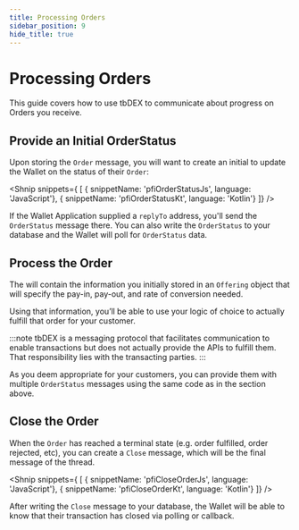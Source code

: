 ```yaml
---
title: Processing Orders
sidebar_position: 9
hide_title: true
---
```


<LanguageSwitcher languages="JavaScript, Kotlin"/>

# Processing Orders

This guide covers how to use tbDEX to communicate about progress on Orders you receive.

## Provide an Initial OrderStatus

Upon storing the `Order` message, you will want to create an initial <LanguageSwitchLink text="OrderStatus" links='{"JavaScript": "https://tbd54566975.github.io/tbdex-js/classes/_tbdex_http_client.OrderStatus.html", "Kotlin": "https://tbd54566975.github.io/tbdex-kt/protocol/tbdex.sdk.protocol.models/-order-status/index.html"}'/>  to update the Wallet on the status of their `Order`:


<Shnip snippets={
  [
    { snippetName: 'pfiOrderStatusJs', language: 'JavaScript'},
    { snippetName: 'pfiOrderStatusKt', language: 'Kotlin'}
  ]} />

If the Wallet Application supplied a `replyTo` address, you'll send the `OrderStatus` message there.
You can also write the `OrderStatus` to your database and the Wallet will poll for `OrderStatus` data.

## Process the Order

The <LanguageSwitchLink text="Order message" links='{"JavaScript": "https://tbd54566975.github.io/tbdex-js/classes/_tbdex_http_client.Order.html", "Kotlin": "https://tbd54566975.github.io/tbdex-kt/protocol/tbdex.sdk.protocol.models/-order/index.html"}'/> will contain the information you initially stored in an `Offering` object that will specify the pay-in, pay-out, and rate of conversion needed. 

Using that information, you’ll be able to use your logic of choice to actually fulfill that order for your customer. 

:::note
tbDEX is a messaging protocol that facilitates communication to enable transactions but does not actually provide the APIs to fulfill them. 
That responsibility lies with the transacting parties. 
:::

As you deem appropriate for your customers, you can provide them with multiple `OrderStatus` messages using the same code as in the section above.


## Close the Order

When the `Order` has reached a terminal state (e.g. order fulfilled, order rejected, etc), you can create a `Close` message, which will be the final message of the thread. 

<Shnip snippets={
  [
    { snippetName: 'pfiCloseOrderJs', language: 'JavaScript'},
    { snippetName: 'pfiCloseOrderKt', language: 'Kotlin'}
  ]} />

After writing the `Close` message to your database, the Wallet will be able to know that their transaction has closed via polling or callback.